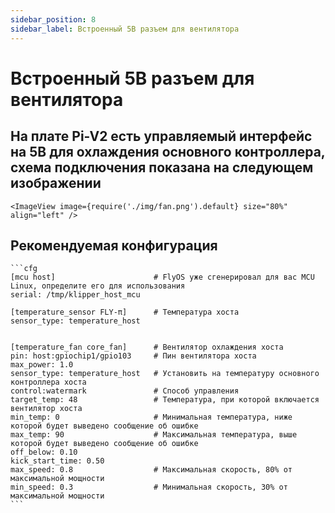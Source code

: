 ```yaml
---
sidebar_position: 8
sidebar_label: Встроенный 5В разъем для вентилятора
---
```


# Встроенный 5В разъем для вентилятора

## На плате Pi-V2 есть управляемый интерфейс на 5В для охлаждения основного контроллера, схема подключения показана на следующем изображении
    <ImageView image={require('./img/fan.png').default} size="80%" align="left" />


## Рекомендуемая конфигурация

    ```cfg
    [mcu host]                      # FlyOS уже сгенерировал для вас MCU Linux, определите его для использования           
    serial: /tmp/klipper_host_mcu 

    [temperature_sensor FLY-π]      # Температура хоста
    sensor_type: temperature_host


    [temperature_fan core_fan]      # Вентилятор охлаждения хоста
    pin: host:gpiochip1/gpio103     # Пин вентилятора хоста
    max_power: 1.0
    sensor_type: temperature_host   # Установить на температуру основного контроллера хоста
    control:watermark               # Способ управления
    target_temp: 48                 # Температура, при которой включается вентилятор хоста
    min_temp: 0                     # Минимальная температура, ниже которой будет выведено сообщение об ошибке
    max_temp: 90                    # Максимальная температура, выше которой будет выведено сообщение об ошибке
    off_below: 0.10
    kick_start_time: 0.50
    max_speed: 0.8                  # Максимальная скорость, 80% от максимальной мощности
    min_speed: 0.3                  # Минимальная скорость, 30% от максимальной мощности
    ```
